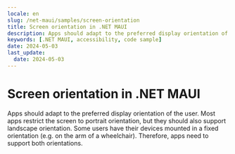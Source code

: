 ```yaml
---
locale: en
slug: /net-maui/samples/screen-orientation
title: Screen orientation in .NET MAUI
description: Apps should adapt to the preferred display orientation of the user.
keywords: [.NET MAUI, accessibility, code sample]
date: 2024-05-03
last_update:
  date: 2024-05-03
---
```


# Screen orientation in .NET MAUI

Apps should adapt to the preferred display orientation of the user. Most apps restrict the screen to portrait orientation, but they should also support landscape orientation. Some users have their devices mounted in a fixed orientation (e.g. on the arm of a wheelchair). Therefore, apps need to support both orientations.

<CodeSample id="screen-orientation" platform="net-maui" locale="en"/>
